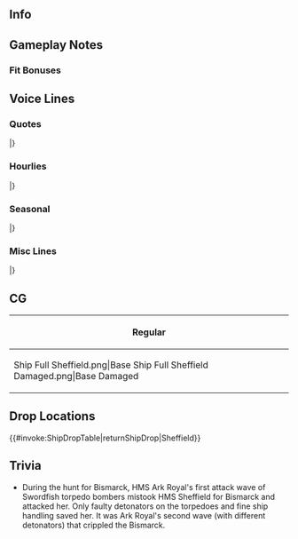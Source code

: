 ==Info==
{{KanmusuInfo|ID=314}}
{{KanmusuInfo|ID=314a}}

==Gameplay Notes==

===Fit Bonuses===
{{:{{BASEPAGENAME}}/Equipment Bonuses}}
{{clear}}

==Voice Lines==
===Quotes===
{{ShipquoteHeader}}
{{ShipquoteKai
|scenario = Introduction
|origin =HMS Sheffield、着任します。君がAdmiral？んー…ちょっといいね。よろしく。
|translation =HMS Sheffield, reporting for duty. You're the Admiral? Hmmm... I guess you'll do. Nice to meet you.
}}
{{ShipquoteKai|kai = true|scenario = Introduction
|origin =HMS Sheffield、用意は出来てる。Admiral、今日もよろしく。君となら、やれる。
|translation =HMS Sheffield, ready and waiting. Admiral, I'll be in your care today too. With you around, it'll be a breeze.
}}
{{ShipquoteKai
|scenario = Library
|origin =Town級軽巡洋艦、HMS Sheffield。軽巡と言っても、実際は重巡クラスの規模と火力を持つ重武装艦です。北極海での対ソ援助物資輸送船団の護衛、Bismarckの追撃戦など数々の戦いに参加しました。バレンツ海の戦いではドイツ艦隊を撃破、船団護衛に成功しています。
|translation =I'm the Town-class light cruiser HMS Sheffield. I'm classed as a light cruiser, but I'm as big and heavily armed as a heavy cruiser<ref>Due to limits on heavy cruisers imposed by the London Naval Treaty, the Town-class were armed with lots of 6" guns to make up the difference.</ref>. I participated in many battles, from escorting supply convoys to the Soviet Union in the Arctic to the pursuit of Bismarck. At the Battle of the Barents Sea, we defeated the German fleet and succeeded in our escort mission.
}}
{{ShipquoteKai
|scenario = Secretary 1
|origin =君、呼んだ？うん、そう。
|translation =Did you call? Oh, I see.
}}
{{ShipquoteKai|kai = true|scenario = Secretary 1
|origin =あたし、呼んだ？うん、任せて。
|translation =Did you call me? Alright, leave it to me.
}}
{{ShipquoteKai
|scenario = Secretary 2
|origin =I fancy this fleet。好き、かな？
|translation =I fancy this fleet. I like it, I think?
}}
{{ShipquoteKai
|scenario = Secretary 3
|origin =What are you up to？何してんの？えぇ？艦中央部の構造が気になる？あぁ、そうか。ここの船とは作りが違うから。
|translation =What are you up to? What are you doing? Eh? You're interested in my structure amidships?<ref>Reports and ship logs note weather often damaged Sheffield's superstructure. </ref> Ah, I see. The ships here are made differently.
}}
{{ShipquoteKai
|scenario = Idle
|origin =Ark、お疲れ。Admiral？あぁ、忙しいようだ。あの国出身の艦がいるのは、本当に驚いた。Arkよ、Old Ladyは平気なのか？慣れた？そういうものか。
|translation =Ark, good work. Admiral? Ah, he's busy. I was really surprised when I saw ships from that country here<ref>Likely the Germans</ref>. Ark, is the Old Lady fine with this? She got used to it? So that's how it is.
}}
{{ShipquoteKai
|scenario = Secretary Married
|origin =はい、Earl Grey。君、好きだったよね？そう。一息入れて、肩の力を抜いて。戦いはまだ続く。君に倒れてもらっては、少し、困るの。
|translation =Here, some Earl Grey. You like it, right? I see. Take a break and relax. The war is still ongoing. It'd be... a little troublesome for me if you should fall.
}}
{{ShipquoteKai
|scenario = Wedding
|origin =Admiral、これは？あぁ…本気？…うん、そう。受け取ります。後悔、しないでね。Thank you so much, indeed。
|translation =Admiral, what's this? Ah... You're serious? ... Alright then. I accept. Don't regret this, alright? Thank you so much, indeed.
}}
{{ShipquoteKai
|scenario = Looking At Scores
|origin =情報？大事。一緒に確認しようか？
|translation =Information? It's important. Shall we check it together?
}}
{{ShipquoteKai
|scenario = Joining A Fleet
|origin =HMS Sheffield、出ます。今度は逃がさない。
|translation =HMS Sheffield, setting off. I won't let them get away this time.
}}
{{ShipquoteKai
|scenario = Equipment 1
|origin =それでいいな。
|translation =This is fine.
}}
{{ShipquoteKai|kai = true|scenario = Equipment 1
|origin =君の選択、いいね。
|translation =I like your choice.
}}
{{ShipquoteKai
|scenario = Equipment 2
|origin =なるほどね。
|translation =I see.
}}
{{ShipquoteKai|kai = true|scenario = Equipment 2
|origin =なるほどね、ありかも。
|translation =I see, I think it'll work.
}}
{{ShipquoteKai
|scenario = Equipment 3
|origin =Indeed.
|translation =Indeed.
}}
{{ShipquoteKai
|scenario = Supply
|origin =Thanks a lot。大事。
|translation =Thanks a lot. I'll use it well.
}}
{{ShipquoteKai
|scenario = Docking Minor
|origin =少し、修理をさせて。
|translation =I'll go for a quick repair, if you don't mind.
}}
{{ShipquoteKai
|scenario = Docking Major
|origin =っち、こんなとこまで。ちょっと重傷は。
|translation =Tch, I'm in quite a state. It's pretty bad.
}}
{{ShipquoteKai
|scenario = Construction
|origin =まあ、そろそろかな。
|translation =Well, it's about time.
}}
{{ShipquoteKai
|scenario = Returning From Sortie
|origin =港に帰ってきた。やれやれ。
|translation =We've returned to port. Good grief.
}}
{{ShipquoteKai
|scenario = Starting A Sortie
|origin =H部隊、Sheffield、出撃します。各艦、遅れないで。前進。
|translation =Force H, Sheffield, sortieing. All ships, don't fall behind. Forwards.
}}
{{ShipquoteKai
|scenario = Battle Start
|origin =見つけた。逃がさない。戦闘用意！
|translation =Found them. They're not getting away. Battle stations!
}}
{{ShipquoteKai
|scenario = Attack
|origin =やらせない。Shoot!
|translation =Oh no you don't. Shoot!
}}
{{ShipquoteKai
|scenario = Air Battle/Daytime Spotting/Night Battle Attack
|origin =甘く見ないで。
|translation =Don't underestimate me.
}}
{{ShipquoteKai
|scenario = Night Battle
|origin =追撃します。遅れないで。
|translation =We're pursuing. Don't fall behind.<ref>Probably reference to she and other cruisers chasing Scharnhorst during the battle of North Cape.</ref>
}}
{{ShipquoteKai
|scenario = MVP
|origin =どういうこと？…あたしが？そう。なら良かった。別に狙ったわけじゃないけど。それはそれで、ありか？Thanks.
|translation =What's going on? ... I am? I see. That's good then. I wasn't doing this for the recognition though. But I guess this is fine too? Thanks.
}}
{{ShipquoteKai
|scenario = Minor Damage 1
|origin =あへぇ！
|translation =Argh!
}}
{{ShipquoteKai
|scenario = Minor Damage 2
|origin =あはぁ！
|translation =Aah!
}}
{{ShipquoteKai
|scenario = Major Damage
|origin =大丈夫、機関は生きてる。航行に支障は…ない。
|translation =I'm fine, my engine still works. I can still... move.
}}
{{ShipquoteKai
|scenario = Sunk
|origin =沈むのか、あたし…そうか…体が…感覚が…
|translation =So I'm sinking... I see... I can't... feel anything...
}}
|}
<references/>
{{clear}}

===Hourlies===
{{ShipquoteHeader|type = hourly}}
{{ShipquoteKai|kai = true
|scenario = 00:00
|origin =今日は私が秘書艦ね。任せて。ちょうど深夜０時。
|translation =So I'm the secretary ship for today. Leave it to me. It just struck midnight.
}}
{{ShipquoteKai|kai = true
|scenario = 01:00
|origin =1 o'clock。夜は長いわ。
|translation =1 o'clock. The night is long.
}}
{{ShipquoteKai|kai = true
|scenario = 02:00
|origin =2 o'clock。紅茶でも入れる。
|translation =2 o'clock. I'll make some black tea.
}}
{{ShipquoteKai|kai = true
|scenario = 03:00
|origin =3 o'clock。どうぞ。Earl Greyでいい？
|translation =3 o'clock. Help yourself. Are you alright with Earl Grey?
}}
{{ShipquoteKai|kai = true
|scenario = 04:00
|origin =4 o'clock。こんな時間だけど、biscuit、食べる？あたしが焼いたの。
|translation =4 o'clock. I know it's a little early, but would you like some biscuits? I baked them.
}}
{{ShipquoteKai|kai = true
|scenario = 05:00
|origin =5 o'clock。Earl Grey、入れ直そうか？冷めちゃったよね。あぁ、いいの？君が？Thanks。
|translation =5 o'clock. Shall I make more Earl Grey? This pot has gotten a bit cold. Ah, I don't have to? You will? Thanks.
}}
{{ShipquoteKai|kai = true
|scenario = 06:00
|origin =6 o'clock。Good morning。君も起きないと。さあ、一日が始まる。
|translation =6 o'clock. Good morning. You need to get up too. Come on, a new day is starting.
}}
{{ShipquoteKai|kai = true
|scenario = 07:00
|origin =7 o'clock。さあ、Sheffield特製のEnglish breakfastをどうぞ。焼きたてのパンに、たっぷりのバターとマーマレード 、どうぞ。 マーマレードもあたしが作ったの。どう？
|translation =7 o'clock. Here, have some of my special English breakfast. Freshly made bread with plenty of butter and marmalade. I made the marmalade myself, too. How is it?
}}
{{ShipquoteKai|kai = true
|scenario = 08:00
|origin =8 o'clock。さあ、朝食も済ませたし、艦隊集結ね。仕事に掛かりましょう。
|translation =8 o'clock. Now that we're done with breakfast, it's time to gather the fleet. Let's get to work.
}}
{{ShipquoteKai|kai = true
|scenario = 09:00
|origin =9 o'clock。Hi, Ark。今日も元気そうね、なにより。また艦隊を組みましょう。
|translation =9 o'clock. Hi, Ark. You're looking well today too. Let's form a fleet again.<ref>She and Ark Royal participated in the hunt for Bismarck as part of Force H.</ref>
}}
{{ShipquoteKai|kai = true
|scenario = 10:00
|origin =10 o'clock。えぇ？Ark、何？…えぇ？Swordfish？…あぁ、まあ、水上機型なら…いやいや、そんなには詰めないって…いや、本当に…
|translation =10 o'clock. Eh? Ark, what did you say? ...Eh? Swordfish? ...Ah, well, I can carry the seaplane version... No no, I can't carry those... No, really...
}}
{{ShipquoteKai|kai = true
|scenario = 11:00
|origin =11 o'clock。まあ、たしかに、Swordfishはいい機体だけどね。大西洋戦線なら無敵よ。うん。
|translation =11 o'clock. Well, the Swordfish certainly are fine machines. They were unrivaled in the Atlantic. Yep.
}}
{{ShipquoteKai|kai = true
|scenario = 12:00
|origin =Midday。さあ、お昼にしましょう。はい、 ミートパイ 。美味しそうでしょう？これもあたしの手作り。さあ、食べてみて。
|translation =Midday. Now, it's time for lunch. Here, have a meat pie. It's good, right? I made this too. Go on, give it a try.
}}
{{ShipquoteKai|kai = true
|scenario = 13:00
|origin =1 o'clock。あぁ、Admiral、 ミートパイのおかわりは、いい？本当に？遠慮しないで。
|translation =1 o'clock. Ah, Admiral, would you like another meat pie? Really? Don't hold back.
}}
{{ShipquoteKai|kai = true
|scenario = 14:00
|origin =2 o'clo-…えぇ！？あれは…あれは、戦艦Bismarck！？彼女は今、ここに居たの？大変、Ark、すぐに来て。Sworfish、こっちを！
|translation =2 o'clo- Huh!? Is that... Is that the battleship Bismarck!? She's here? Oh no, Ark, come quickly. Send the Swordfish here!
}}
{{ShipquoteKai|kai = true
|scenario = 15:00
|origin =3 o'clock。そうなの？彼女は今、味方…あぁ、そうなんだ。じゃ、じゃあ、afternoon teaでもする。そう、Eugenとかも呼んじゃって…って、えぇ？本当にいるの？…いるんだ…
|translation =3 o'clock. Is that so? She's an ally now... Ah, so that's why. Th-then let's have afternoon tea together. Yes, we can invite Eugen too... Wait, what? Is she really here too? ... She is...
}}
{{ShipquoteKai|kai = true
|scenario = 16:00
|origin =4 o'clock。焦ったわ。ここは一体どうなってるの？
|translation =4 o'clock. What a fright. What's going on here?
}}
{{ShipquoteKai|kai = true
|scenario = 17:00
|origin =5 o'clock。Arkも、Bismarckも、Eugenも居て、みんな友軍だというの。なんかめまいがしそう。えぇ？夕焼けを見ろって？あぁ、そうね。日が落ちるわ。だから何？
|translation =5 o'clock. Ark, Bismarck, and Eugen are all here and all allies. It's throwing me for a spin. Eh? "Look at the sunset"? Ah, yes. The sun is setting. What about it?
}}
{{ShipquoteKai|kai = true
|scenario = 18:00
|origin =6 o'clock。夕食はどうする？何か作くろうか？Admiralは何が食べたいの？ラムチョップはどう？あたし得意なの。
|translation =6 o'clock. What shall we have for dinner? Should I make something? Admiral, what would you like to eat? How about lamb chops? I'm good at making that.
}}
{{ShipquoteKai|kai = true
|scenario = 19:00
|origin =7 o'clock。お待たせ。Sheffield特製ラムチョップ。お酒はscotchでいいでしょう？
|translation =7 o'clock. Thanks for waiting. Here's my special lamb chops. For your drink, would you like scotch?
}}
{{ShipquoteKai|kai = true
|scenario = 20:00
|origin =8 o'clock。どう、Admiral？美味しかった？…そう。じゃあ、また作ってあげる。
|translation =8 o'clock. Well, Admiral? Was it good? ...I see. Then I'll make it for you again.
}}
{{ShipquoteKai|kai = true
|scenario = 21:00
|origin =9 o'clock。それにしても、毎晩毎晩、小さな軽巡がうるさいのね？少し迷惑。Admiral、叱らないの？そう。じゃあ、いいけど。
|translation =9 o'clock. Still, those small light cruisers cause a ruckus every single night, don't they? It's a bit of a bother. Admiral, aren't you going to reprimand them? Oh. Well, if you say so.
}}
{{ShipquoteKai|kai = true
|scenario = 22:00
|origin =10 o'cl、あぁ、Nelson、どうした？って、酒臭い。だいぶやってるわね。えぇ？私は飲まないわよ。ラム酒持って帰って。ほら、君ももう、飲まないの！
|translation =10 o'cl- Ah, Nelson, what's the matter? Gah, you reek of booze. You really went overboard. Eh? I don't want any. Take your rum and go. And you! That's enough drinking!
}}
{{ShipquoteKai|kai = true
|scenario = 23:00
|origin =11 o'clock。ふあぁ、やっと一日も終わり。今日も色々あって疲れたわ。あなたもお疲れ様。少しだけ、横になって休んだら？
|translation =11 o'clock. Whew, another day is finally over. Everything that happened today really wore me out. You did good work too. Why not lie down and have a short rest?
}}
|}
<references/>
{{clear}}

===Seasonal===
{{SeasonalHeaderOld}}
{{SeasonalQuote
|scenario = [[Seasonal/Setsubun_2021|Setsubun 2021]]
|origin = わかってる。情報は収集済みだ。Setsubun Operation。我々の鬼はBismarck。H部隊の総力を上げる時。Ark、やるぞ。
|translation =	I know. I've already collated all the intelligence. Setsubun Operation. Our oni is Bismarck. It's time to sortie Force H at full strength. Ark, let's do this.
|audio = Sheffield_Setsubun_2021_Secretary_1.mp3
|notes = 
}}
{{SeasonalQuote
|scenario = [[Seasonal/Valentine's_Day_2021|Valentine's Day 2021]]
|origin = き、きみ…これは上げる。お、お腹が空いたら、食べて。
|translation = Th-this... is for you. Ha-have some if you're hungry.
|audio = Sheffield_Valentines_2021_Secretary_1.mp3
|notes = 
}}
{{SeasonalQuote
|scenario = [[Seasonal/White_Day_2021|White Day2021]]
|origin =お返し、というわけか？Systemではあるが、なにかこう…少し嬉しい気持ちもあるな。うん。Thanks a lot. 
|translation =	A retun gift, you say? I know it's an obligation but... I still feel a bit happy. Yeah. Thanks a lot. 
|audio = Sheffield_White_Day_2021_Secretary_1.mp3
|notes =
}}
{{SeasonalQuote
|scenario = [[Seasonal/Coming_of_Spring_2021|Coming of Spring 2021]]
|origin =大淀、その用意は？ハナミ？何？パーティの一種？…えぇ？体験してみてって？あぁ、わかった。ありかも。 
|translation =	Ooyodo, what are these preparations for? "Cherry blossom viewing"? What's that? A kind of party? ...Eh? Why don't I give it a try? Ah, alright. I think I will. 
|audio = Sheffield_Spring_2021_Secretary_1.mp3
|notes =
}}
{{SeasonalQuote
|scenario = [[Seasonal/Eighth_Anniversary|8th Anniversary]]
|origin = 8th Fleet Anniversary. おめでとう。君と艦隊に、祝福を。
|translation =	It's the fleet's 8th Anniversary. Congrats. Blessings to you and the fleet.
|audio = Sheffield_8th Anniversary_Secretary_1.mp3
|notes = 
}}
{{SeasonalQuote
|scenario = [[Seasonal/Rainy_Season_2021|Rainy Season 2021]]
|origin = これが、この「ツーユー」の季節。話には聞いていた。独特の季節ね。君、scotch少しやる？うん、ありかも。
|translation =	So this is what you call 'Tsuyu'. I've been told about it. It's quite a peculiar season. Would you like some scotch? Yeah, that'd be good. 
|audio = Sheffield_Rainy Season 2021_Secretary_1.mp3
|notes = 
}}
{{SeasonalQuote
|scenario = [[Seasonal/Summer_2021|Summer 2021]]
|origin = 流石に、北極海での作戦から考えると、ここの夏は暑すぎる。流石に。
|translation =	I expected this, but summer here is so hot compared to when I was operating in the Arctic Ocean. It sure is.
|audio = Sheffield Summer 2021 Secretary 2.mp3
|notes = Secretary 2
}}
{{SeasonalQuote
|scenario = [[Seasonal/Summer_2021|Summer 2021]]
|origin = みんな、防暑装備がかなり普及しているようね。あたしも…いやいや、それは、ない。
|translation =	Everyone seems to be getting into heat protective equipment. Maybe I should... No no, no way.
|audio = Sheffield Summer 2021 Secretary 3.mp3
|notes = Secretary 3
}}
|}<references/>

{{clear}}

===Misc Lines===
{{SeasonalHeaderOld}}
{{SeasonalQuote
|scenario = [[Fall 2020 Event]]
|origin = HMS Sheffield、戦場に到達した。これより、友軍を援護する。突入。
|translation =	HMS Sheffield has arrived on the battlefield. I'll now support the allied forces. Charge.
|audio = Ship_Voice_Sheffield_Kai_Fall_2020_Event_Friend_Fleet_1.mp3
|notes = Friend Fleet 1
}}
{{SeasonalQuote
|scenario = [[Summer_2021_Event#Friend_Fleet_Voice_Lines|Summer 2021 Event]]
|origin = HMS Sheffield, 了解。
|translation =	HMS Sheffield, acknowledging.
|audio = Ship_Voice_Sheffield_Kai_Summer_2021_Event_Friend_Fleet_1.mp3
|notes =
}}
|}<references/>

{{clear}}

==CG==
{| class="mw-collapsible mw-collapsed wikitable" style="width: 100%;"
!Regular
|-
|<gallery>
Ship Full Sheffield.png|Base
Ship Full Sheffield Damaged.png|Base Damaged
</gallery>
|}

==Drop Locations==
{{#invoke:ShipDropTable|returnShipDrop|Sheffield}}

==Trivia==
*During the hunt for Bismarck, HMS Ark Royal's first attack wave of Swordfish torpedo bombers mistook HMS Sheffield for Bismarck and attacked her. Only faulty detonators on the torpedoes and fine ship handling saved her. It was Ark Royal's second wave (with different detonators) that crippled the Bismarck.

{{Shiplist}}